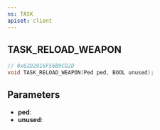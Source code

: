 ```yaml
---
ns: TASK
apiset: client
---
```

## TASK_RELOAD_WEAPON

```c
// 0x62D2916F56B9CD2D
void TASK_RELOAD_WEAPON(Ped ped, BOOL unused);
```


## Parameters
* **ped**:
* **unused**: